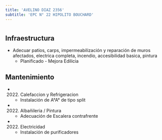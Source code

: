 ```yaml
---
title: 'AVELINO DIAZ 2356'
subtitle: 'EPC N° 22 HIPOLITO BOUCHARD'
---
```


#
## Infraestructura

* Adecuar patios, carps, impermeabilización y reparación de muros afectados, electrica completa, incendio, accesibilidad basica, pintura 
    + Planificado - Mejora Edilicia 


## Mantenimiento

*  (2022) Calefaccion y Refrigeracion 
    + Instalación de A°A° de tipo split

*  (2022) Albañileria / Pintura 
    + Adecuación de Escalera contrafrente

*  (2022) Electricidad 
    + Instalación de purificadores







